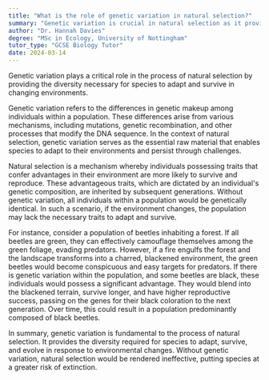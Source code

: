 ```yaml
---
title: "What is the role of genetic variation in natural selection?"
summary: "Genetic variation is crucial in natural selection as it provides the diversity needed for adaptation and survival of species."
author: "Dr. Hannah Davies"
degree: "MSc in Ecology, University of Nottingham"
tutor_type: "GCSE Biology Tutor"
date: 2024-03-14
---
```


Genetic variation plays a critical role in the process of natural selection by providing the diversity necessary for species to adapt and survive in changing environments.

Genetic variation refers to the differences in genetic makeup among individuals within a population. These differences arise from various mechanisms, including mutations, genetic recombination, and other processes that modify the DNA sequence. In the context of natural selection, genetic variation serves as the essential raw material that enables species to adapt to their environments and persist through challenges.

Natural selection is a mechanism whereby individuals possessing traits that confer advantages in their environment are more likely to survive and reproduce. These advantageous traits, which are dictated by an individual's genetic composition, are inherited by subsequent generations. Without genetic variation, all individuals within a population would be genetically identical. In such a scenario, if the environment changes, the population may lack the necessary traits to adapt and survive.

For instance, consider a population of beetles inhabiting a forest. If all beetles are green, they can effectively camouflage themselves among the green foliage, evading predators. However, if a fire engulfs the forest and the landscape transforms into a charred, blackened environment, the green beetles would become conspicuous and easy targets for predators. If there is genetic variation within the population, and some beetles are black, these individuals would possess a significant advantage. They would blend into the blackened terrain, survive longer, and have higher reproductive success, passing on the genes for their black coloration to the next generation. Over time, this could result in a population predominantly composed of black beetles.

In summary, genetic variation is fundamental to the process of natural selection. It provides the diversity required for species to adapt, survive, and evolve in response to environmental changes. Without genetic variation, natural selection would be rendered ineffective, putting species at a greater risk of extinction.
    